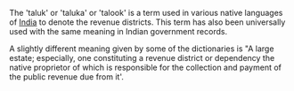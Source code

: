 The 'taluk' or 'taluka' or 'talook' is a term used in various native languages of [[India]] to denote the revenue districts.  This term has also been universally used with the same meaning in Indian government records.

A slightly different meaning given by some of the dictionaries is "A large estate; especially, one constituting a revenue district or dependency the native proprietor of which is responsible for the collection and payment of the public revenue due from it'.